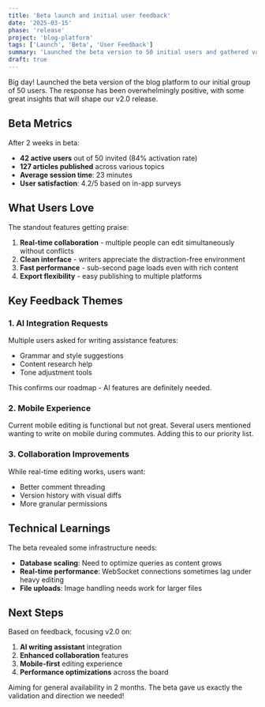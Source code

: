 ```yaml
---
title: 'Beta launch and initial user feedback'
date: '2025-03-15'
phase: 'release'
project: 'blog-platform'
tags: ['Launch', 'Beta', 'User Feedback']
summary: 'Launched the beta version to 50 initial users and gathered valuable feedback for improvements.'
draft: true
---
```


Big day! Launched the beta version of the blog platform to our initial group of 50 users. The response has been overwhelmingly positive, with some great insights that will shape our v2.0 release.

## Beta Metrics

After 2 weeks in beta:

- **42 active users** out of 50 invited (84% activation rate)
- **127 articles published** across various topics
- **Average session time**: 23 minutes
- **User satisfaction**: 4.2/5 based on in-app surveys

## What Users Love

The standout features getting praise:

1. **Real-time collaboration** - multiple people can edit simultaneously without conflicts
2. **Clean interface** - writers appreciate the distraction-free environment
3. **Fast performance** - sub-second page loads even with rich content
4. **Export flexibility** - easy publishing to multiple platforms

## Key Feedback Themes

### 1. AI Integration Requests

Multiple users asked for writing assistance features:

- Grammar and style suggestions
- Content research help
- Tone adjustment tools

This confirms our roadmap - AI features are definitely needed.

### 2. Mobile Experience

Current mobile editing is functional but not great. Several users mentioned wanting to write on mobile during commutes. Adding this to our priority list.

### 3. Collaboration Improvements

While real-time editing works, users want:

- Better comment threading
- Version history with visual diffs
- More granular permissions

## Technical Learnings

The beta revealed some infrastructure needs:

- **Database scaling**: Need to optimize queries as content grows
- **Real-time performance**: WebSocket connections sometimes lag under heavy editing
- **File uploads**: Image handling needs work for larger files

## Next Steps

Based on feedback, focusing v2.0 on:

1. **AI writing assistant** integration
2. **Enhanced collaboration** features
3. **Mobile-first** editing experience
4. **Performance optimizations** across the board

Aiming for general availability in 2 months. The beta gave us exactly the validation and direction we needed!
